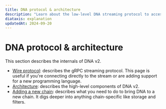 ```yaml
---
title: DNA protocol & architecture
description: "Learn about the low-level DNA streaming protocol to access onchain data."
diataxis: explanation
updatedAt: 2024-09-20
---
```


# DNA protocol & architecture

This section describes the internals of DNA v2.

- [Wire protocol](/docs/dna/protocol): describes the gRPC streaming
  protocol. This page is useful if you're connecting directly to the stream or
  are adding support for a new programming language.
- [Architecture](/docs/dna/architecture): describes the high-level components of DNA v2.
- [Adding a new chain](/docs/dna/add-new-chain): describes what you
  need to do to bring DNA to a new chain. It digs deeper into anything
  chain-specific like storage and filters.
